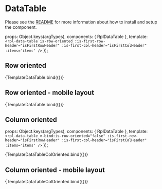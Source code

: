 
<Meta title="Molecules/DataTable/Simple" />

# DataTable
Please see the [README](https://github.com/dpc-sdp/ripple/blob/master/packages/components/Molecules/DataTable/README.md) for more information about how to install and setup the component.

<Description of={RplDataTable} />

  props: Object.keys(argTypes),
  components: { RplDataTable },
  template: `
    <rpl-data-table
      is-row-oriented
      :is-first-row-header="isFirstRowHeader"
      :is-first-col-header="isFirstColHeader"
      :items='items'
    />
  `
});

## Row oriented

<Canvas>
  <Story
    name="RowOriented"
    args={{
      isFirstRowHeader: true,
      isFirstColHeader: false,
      items: [
        ['Fruit', 'Vegetable', 'Elements'],
        ['Apple', 'Potato', 'Zinc'],
        ['Orange', 'Broccoli', 'Copper'],
        ['Banana', 'Pumpkin', 'Iron']
      ]
    }}
  >
    {TemplateDataTable.bind({})}
  </Story>
</Canvas>

## Row oriented - mobile layout

<Canvas>
  <Story
    name="RowOrientedMobileLayout"
    parameters={{
      viewport: {
        defaultViewport: 'mobile2'
      }
    }}
    args={{
      isFirstRowHeader: false,
      isFirstColHeader: true,
      items: [
        ['Identify opportunities', '2-4 weeks', '$20,000-$25,000'],
        ['Co-design solutions', '8-10 weeks', '$60,000-$80,000'],
        ['Design and test a potential solution', '12 weeks', '$100,000-$150,000']
      ]
    }}
  >
    {TemplateDataTable.bind({})}
  </Story>
</Canvas>

## Column oriented

  props: Object.keys(argTypes),
  components: { RplDataTable },
  template: `
    <rpl-data-table
      v-bind:is-row-oriented="false"
      :is-first-row-header="isFirstRowHeader"
      :is-first-col-header="isFirstColHeader"
      :items='items'
    />
  `
});

<Canvas>
  <Story
    name="ColumnOriented"
    args={{
      isFirstRowHeader: true,
      isFirstColHeader: true,
      items: [
        ['', 'Vegetable', 'Fruit'],
        ['Red', 'Tomato', 'Strawberry'],
        ['Yellow', 'Squash', 'Banana'],
        ['Green', 'Spinach', 'Kiwi fruit']
      ]
    }}
  >
    {TemplateDataTableColOriented.bind({})}
  </Story>
</Canvas>

## Column oriented - mobile layout

<Canvas>
  <Story
    name="ColumnOrientedMobileLayout"
    parameters={{
      viewport: {
        defaultViewport: 'mobile2'
      }
    }}
    args={{
      isFirstRowHeader: true,
      isFirstColHeader: false,
      items: [
        ['Fruit', 'Vegetable', 'Elements'],
        ['Apple', 'Potato', 'Zinc'],
        ['Orange', 'Broccoli', 'Copper'],
        ['Banana', 'Pumpkin', 'Iron']
      ]
    }}
  >
    {TemplateDataTableColOriented.bind({})}
  </Story>
</Canvas>

<ArgsTable of={RplDataTable} />

